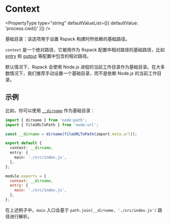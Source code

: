 
<WebpackLicense from="https://webpack.docschina.org/configuration/entry-context/#context" />

# Context

<PropertyType
  type="string"
  defaultValueList={[{ defaultValue: 'process.cwd()' }]}
/>

基础目录：该选项用于设置 Rspack 构建时所依赖的基础路径。

`context` 是一个绝对路径，它被用作为 Rspack 配置中相对路径的基础路径，比如 [entry](config/entry) 和 [output](config/output) 等配置中包含的相对路径。

默认情况下，Rspack 会使用 Node.js 进程的当前工作目录作为基础目录。在大多数情况下，我们推荐手动设置一个基础目录，而不是依赖 Node.js 的当前工作目录。

## 示例

比如，你可以使用 [`__dirname`](https://nodejs.org/docs/latest/api/modules.html#__dirname) 作为基础目录：

<Tabs>
  <Tab label="ESM">

```ts title="rspack.config.mjs"
import { dirname } from 'node:path';
import { fileURLToPath } from 'node:url';

const __dirname = dirname(fileURLToPath(import.meta.url));

export default {
  context: __dirname,
  entry: {
    main: './src/index.js',
  },
};
```

  </Tab>
  <Tab label="CJS">

```js title="rspack.config.js"
module.exports = {
  context: __dirname,
  entry: {
    main: './src/index.js',
  },
};
```

  </Tab>
</Tabs>

在上述例子中，`main` 入口会基于 `path.join(__dirname, './src/index.js')` 路径进行解析。

